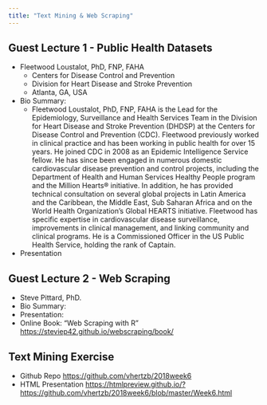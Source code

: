 ```yaml
---
title: "Text Mining & Web Scraping"
---
```


## Guest Lecture 1 - Public Health Datasets

* Fleetwood Loustalot, PhD, FNP, FAHA
    - Centers for Disease Control and Prevention 
    - Division for Heart Disease and Stroke Prevention 
    - Atlanta, GA, USA
    
* Bio Summary: 
    - Fleetwood Loustalot, PhD, FNP, FAHA is the Lead for the Epidemiology, Surveillance and Health Services Team in the Division for Heart Disease and Stroke Prevention (DHDSP) at the Centers for Disease Control and Prevention (CDC).  Fleetwood previously worked in clinical practice and has been working in public health for over 15 years. He joined CDC in 2008 as an Epidemic Intelligence Service fellow.  He has since been engaged in numerous domestic cardiovascular disease prevention and control projects, including the Department of Health and Human Services Healthy People program and the Million Hearts® initiative.  In addition, he has provided technical consultation on several global projects in Latin America and the Caribbean, the Middle East, Sub Saharan Africa and on the World Health Organization’s Global HEARTS initiative.  Fleetwood has specific expertise in cardiovascular disease surveillance, improvements in clinical management, and linking community and clinical programs.  He is a Commissioned Officer in the US Public Health Service, holding the rank of Captain.

* Presentation []()

## Guest Lecture 2 - Web Scraping

* Steve Pittard, PhD.
* Bio Summary: 
* Presentation:
* Online Book: "Web Scraping with R" [https://steviep42.github.io/webscraping/book/](https://steviep42.github.io/webscraping/book/)

## Text Mining Exercise

* Github Repo [https://github.com/vhertzb/2018week6](https://github.com/vhertzb/2018week6)
* HTML Presentation [https://htmlpreview.github.io/?https://github.com/vhertzb/2018week6/blob/master/Week6.html](https://htmlpreview.github.io/?https://github.com/vhertzb/2018week6/blob/master/Week6.html)

